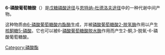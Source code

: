 {{NoteTA|G1=LS}}
{{chembox
| verifiedrevid = 443663242
| ImageFile = 6-phosphogluconate.svg
| ImageSize = 
| IUPACName = 
| OtherNames =6-磷酸葡萄糖酸盐
|Section1={{Chembox Identifiers
| InChI = 1/C6H13O10P/c7-2(1-16-17(13,14)15)3(8)4(9)5(10)6(11)12/h2-5,7-10H,1H2,(H,11,12)(H2,13,14,15)/t2-,3-,4+,5-/m1/s1
| InChIKey = BIRSGZKFKXLSJQ-SQOUGZDYBT
| StdInChI_Ref = {{stdinchicite|correct|chemspider}}
| StdInChI = 1S/C6H13O10P/c7-2(1-16-17(13,14)15)3(8)4(9)5(10)6(11)12/h2-5,7-10H,1H2,(H,11,12)(H2,13,14,15)/t2-,3-,4+,5-/m1/s1
| StdInChIKey_Ref = {{stdinchicite|correct|chemspider}}
| StdInChIKey = BIRSGZKFKXLSJQ-SQOUGZDYSA-N
| CASNo_Ref = {{cascite|correct|CAS}}
| CASNo = 921-62-0
| PubChem = 422
| ChEBI_Ref = {{ebicite|correct|EBI}}
| ChEBI = 48928
| SMILES = O=P(O)(O)OC[C@@H](O)[C@@H](O)[C@H](O)[C@@H](O)C(=O)O
| MeSHName = 6-phosphogluconate
| ChemSpiderID_Ref = {{chemspidercite|correct|chemspider}}
| ChemSpiderID = 82615
  }}
|Section2 = {{Chembox Properties
|   Formula =  C<sub>6</sub>H<sub>13</sub>O<sub>10</sub>P 
|   MolarMass = 276.135 g/mol
|   Appearance = 
|   Density = 
|   MeltingPt = 
|   BoilingPt = 
  }}
| Section3 = {{Chembox Hazards
|   Solubility = 
|   MainHazards = 
|   FlashPt = 
|   Autoignition = 
  }}
}}
'''6-磷酸葡萄糖酸'''（{{lang-en|6-Phosphogluconic acid}}）是[[戊糖磷酸途径|戊糖磷酸途径]]与[[恩特纳–杜德洛夫途径|恩特纳–杜德洛夫途径]]中的一种代谢中间产物。

这种物质由[[6-磷酸葡萄糖酸内酯酶|6-磷酸葡萄糖酸内酯酶]]生成，并被[[磷酸葡萄糖酸2-脱氢酶|磷酸葡萄糖酸2-脱氢酶]]作用以产生[[核酮糖5-磷酸|核酮糖5-磷酸]]。它也可以被6-[[磷酸葡萄糖酸脱水酶|磷酸葡萄糖酸脱水酶]]作用而产生2-酮,3-脱氧-6-磷酸葡萄糖酸。

{{Pentose phosphate pathway intermediates}}

[[Category:磷酸酯|Category:磷酸酯]]

{{biochem-stub}}